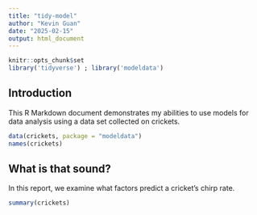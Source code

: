 ```yaml
---
title: "tidy-model"
author: "Kevin Guan"
date: "2025-02-15"
output: html_document
---
```


```r
knitr::opts_chunk$set
library('tidyverse') ; library('modeldata')
```
## Introduction

This R Markdown document demonstrates my abilities to use models for data analysis using a data set collected on crickets.

```r
data(crickets, package = "modeldata")
names(crickets)
```

## What is that sound?

In this report, we examine what factors predict a cricket's chirp rate.

```r
summary(crickets)
```